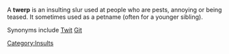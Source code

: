 A '''twerp''' is an insulting slur used at people who are pests, annoying or being teased. It sometimes used as a petname (often for a younger sibling).

Synonyms include [[Twit]] [[Git]]

[[Category:Insults]]
{{stub}}